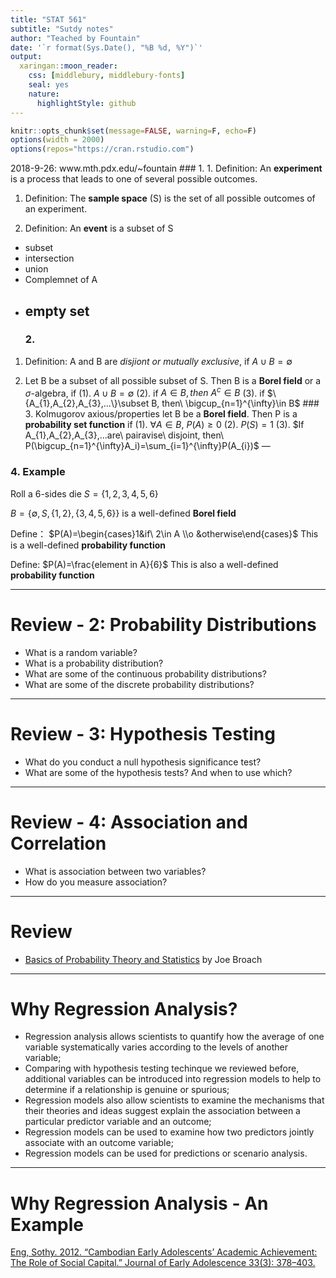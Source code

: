 ```yaml
---
title: "STAT 561"
subtitle: "Sutdy notes"
author: "Teached by Fountain"
date: '`r format(Sys.Date(), "%B %d, %Y")`'
output:
  xaringan::moon_reader:
    css: [middlebury, middlebury-fonts]
    seal: yes
    nature:
      highlightStyle: github
---
```


```r
knitr::opts_chunk$set(message=FALSE, warning=F, echo=F)
options(width = 2000)
options(repos="https://cran.rstudio.com")
```

 2018-9-26: www.mth.pdx.edu/~fountain
### 1. 
1. Definition: An **experiment** is a process that leads to one of several possible outcomes.
    
1. Definition: The **sample space** (S) is the set of all possible outcomes of an experiment.

1. Definition: An **event** is a subset of S

- subset
- intersection
- union
- Complemnet of A
- empty set
---
### 2. 
1. Definition: A and B are _disjiont or mutually exclusive_, if $A\cup B=\emptyset$

1. Let B be a subset of all possible subset of S. Then B is a **Borel field** or a $\sigma$-algebra, if
    (1). $A\cup B=\emptyset$
    (2). if $A\in B, then\ A^c\in B$
    (3). if $\{A_{1},A_{2},A_{3},...\}\subset B, then\ \bigcup_{n=1}^{\infty}\in B$
### 3. Kolmugorov axious/properties
let B be a **Borel field**. Then P is a **probability set function** if
    (1). $\forall A\in B,\ P(A)\ge0$
    (2). $P(S)=1$
    (3). $If A_{1},A_{2},A_{3},...are\ pairavise\ disjoint, then\ P(\bigcup_{n=1}^{\infty}A_i)=\sum_{i=1}^{\infty}P(A_{i})$
---

### 4. Example
Roll a 6-sides die $S=\{1,2,3,4,5,6\}$

  $B=\{\emptyset ,S,\{1,2\},\{3,4,5,6\}\}$ 
is a well-defined **Borel field**
  
Define：
  $P(A)=\begin{cases}1&if\ 2\in A \\o &otherwise\end{cases}$ 
This is a well-defined **probability function**
  
Define: 
  $P(A)=\frac{element in A}{6}$ 
This is also a well-defined **probability function**

---

# Review - 2: Probability Distributions
- What is a random variable?
- What is a probability distribution?
- What are some of the continuous probability distributions?
- What are some of the discrete probability distributions?

---

# Review - 3: Hypothesis Testing
- What do you conduct a null hypothesis significance test?
- What are some of the hypothesis tests? And when to use which?

---

# Review - 4: Association and Correlation
- What is association between two variables?
- How do you measure association?

---

# Review

- [Basics of Probability Theory and Statistics](https://docs.google.com/document/d/1RqDnWoiCkM-zOUY9i79Rmkg8MvZOek6zcTzHckDP9YU/edit) by Joe Broach

---

# Why Regression Analysis?

- Regression analysis allows scientists to quantify how the average of one variable systematically varies according to the levels of another variable;
- Comparing with hypothesis testing techinque we reviewed before, additional variables can be introduced into regression models to help to determine if a relationship is genuine or spurious;
- Regression models also allow scientists to examine the mechanisms that their theories and ideas suggest explain the association between a particular predictor variable and an outcome;
- Regression models can be used to examine how two predictors jointly associate with an outcome variable;
- Regression models can be used for predictions or scenario analysis.

---

# Why Regression Analysis - An Example

[Eng, Sothy. 2012. “Cambodian Early Adolescents’ Academic Achievement: The Role of Social Capital.” Journal of Early Adolescence 33(3): 378–403.](http://journals.sagepub.com/doi/pdf/10.1177/0272431612441069)
